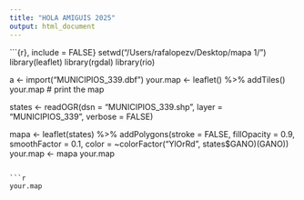 ```yaml
---
title: "HOLA AMIGUIS 2025"
output: html_document
---
```


```{r}, include = FALSE}
setwd("/Users/rafalopezv/Desktop/mapa 1/")
library(leaflet)
library(rgdal)
library(rio)

a <- import("MUNICIPIOS_339.dbf")
your.map <- leaflet() %>% addTiles()
your.map # print the map

states <- readOGR(dsn = "MUNICIPIOS_339.shp",
                  layer = "MUNICIPIOS_339", verbose = FALSE)

mapa <- leaflet(states) %>% addPolygons(stroke = FALSE, 
                                  fillOpacity = 0.9, 
                                  smoothFactor = 0.1, color = ~colorFactor("YlOrRd", states$GANO)(GANO))
your.map <- mapa
your.map
```

```r
your.map
```